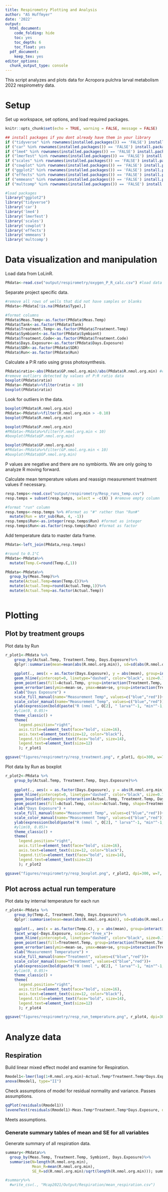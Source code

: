 ```yaml
---
title: Respirometry Plotting and Analysis  
author: "AS Huffmyer"
date: '2022'
output:
  html_document:
    code_folding: hide
    toc: yes
    toc_depth: 6
    toc_float: yes
  pdf_document:
    keep_tex: yes
editor_options: 
  chunk_output_type: console
---
```

This script analyzes and plots data for Acropora pulchra larval metabolism 2022 respirometry data. 

# **Setup**  

Set up workspace, set options, and load required packages.    
```r
knitr::opts_chunk$set(echo = TRUE, warning = FALSE, message = FALSE)
```

```r
## install packages if you dont already have them in your library
if ("tidyverse" %in% rownames(installed.packages()) == 'FALSE') install.packages('tidyverse') 
if ("car" %in% rownames(installed.packages()) == 'FALSE') install.packages('car') 
if ("lme4" %in% rownames(installed.packages()) == 'FALSE') install.packages('lme4') 
if ("lmerTest" %in% rownames(installed.packages()) == 'FALSE') install.packages('lmerTest') 
if ("scales" %in% rownames(installed.packages()) == 'FALSE') install.packages('scales') 
if ("cowplot" %in% rownames(installed.packages()) == 'FALSE') install.packages('cowplot') 
if ("ggplot2" %in% rownames(installed.packages()) == 'FALSE') install.packages('ggplot2') 
if ("effects" %in% rownames(installed.packages()) == 'FALSE') install.packages('effects') 
if ("emmeans" %in% rownames(installed.packages()) == 'FALSE') install.packages('emmeans') 
if ("multcomp" %in% rownames(installed.packages()) == 'FALSE') install.packages('multcomp') 

#load packages
library("ggplot2")
library("tidyverse")
library('car')
library('lme4')
library('lmerTest')
library('scales')
library('cowplot')
library('effects')
library('emmeans')
library('multcomp')
```

# **Data visualization and manipulation**  

Load data from LoLinR.    
```r
PRdata<-read.csv("output/respirometry/oxygen_P_R_calc.csv") #load data
```

Separate project specific data.  
```r
#remove all rows of wells that did not have samples or blanks
PRdata<-PRdata[!is.na(PRdata$Type),]

#format columns
PRdata$Meas.Temp<-as.factor(PRdata$Meas.Temp)
PRdata$Tank<-as.factor(PRdata$Tank)
PRdata$Treatment.Temp<-as.factor(PRdata$Treatment.Temp)
PRdata$Symbiont<-as.factor(PRdata$Symbiont)
PRdata$Treatment.Code<-as.factor(PRdata$Treatment.Code)
PRdata$Days.Exposure<-as.factor(PRdata$Days.Exposure)
PRdata$SDR<-as.factor(PRdata$SDR)
PRdata$Run<-as.factor(PRdata$Run)
```

Calculate a P:R ratio using gross photosynthesis.  
```r
PRdata$ratio<-abs(PRdata$GP.nmol.org.min)/abs(PRdata$R.nmol.org.min) #calculate ratio with absolute values
#remove outliers detected by values of P:R ratio data
boxplot(PRdata$ratio)
PRdata<-PRdata%>%filter(ratio < 10)
boxplot(PRdata$ratio)
```

Look for outliers in the data.  

```r
boxplot(PRdata$R.nmol.org.min)
PRdata<-PRdata%>%filter(R.nmol.org.min > -0.10)
boxplot(PRdata$R.nmol.org.min)

boxplot(PRdata$P.nmol.org.min)
#PRdata<-PRdata%>%filter(P.nmol.org.min < 10)
#boxplot(PRdata$P.nmol.org.min)

boxplot(PRdata$GP.nmol.org.min)
#PRdata<-PRdata%>%filter(GP.nmol.org.min < 10)
#boxplot(PRdata$GP.nmol.org.min)
```

P values are negative and there are no symbionts. We are only going to analyze R moving forward.  

Calculate mean temperature values and reassign measurement treatment values if necessary.  

```r
resp.temps<-read.csv("output/respirometry/Resp_runs_temp.csv")
resp.temps = subset(resp.temps, select = -c(X) ) #remove empty column

#format "run" column
resp.temps<-resp.temps %>% #Format as "#" rather than "Run#"
  mutate(Run = str_sub(Run, 4, -1))
resp.temps$Run<-as.integer(resp.temps$Run) #format as integer
resp.temps$Run<-as.factor(resp.temps$Run) #format as factor
```

Add temperature data to master data frame.  
```r
PRdata<-left_join(PRdata,resp.temps)

#round to 0.1°C 
PRdata<-PRdata%>%
  mutate(Temp.C=round(Temp.C,1))

PRdata<-PRdata%>%
  group_by(Meas.Temp)%>%
  mutate(Actual.Temp=mean(Temp.C))%>%
  mutate(Actual.Temp=round(Actual.Temp,1))%>%
  mutate(Actual.Temp=as.factor(Actual.Temp))
  

```

# **Plotting**  

## Plot by treatment groups    

Plot data by Run   
```r
r_plot1<-PRdata %>%
    group_by(Actual.Temp, Treatment.Temp, Days.Exposure)%>%
    dplyr::summarise(mean=mean(abs(R.nmol.org.min)), sd=sd(abs(R.nmol.org.min)), N=length(R.nmol.org.min), se=sd/sqrt(N))%>%
    
    ggplot(., aes(x = as.factor(Days.Exposure), y = abs(mean), group=interaction(Actual.Temp, Treatment.Temp))) +
    geom_hline(yintercept=0, linetype="dashed", color="black", size=0.75)+
    geom_point(aes(fill=Actual.Temp, group=interaction(Treatment.Temp, Actual.Temp), shape=Treatment.Temp, colour=Actual.Temp), size=6, position = position_dodge(0.4)) + 
    geom_errorbar(aes(ymin=mean-se, ymax=mean+se, group=interaction(Treatment.Temp, Actual.Temp)), width=0, linetype="solid", position=position_dodge(0.4), size=0.8, color="black")+
    xlab("Days Exposure") + 
    scale_fill_manual(name="Measurement Temp", values=c("blue","red"))+
    scale_color_manual(name="Measurement Temp", values=c("blue","red"))+
    ylab(expression(bold(paste("R (nmol ", O[2], " larva"^-1, "min"^-1, ")")))) +
    #ylim(0, 0.05)+
    theme_classic() + 
    theme(
      legend.position="right",
      axis.title=element_text(face="bold", size=16),
      axis.text=element_text(size=12, color="black"), 
      legend.title=element_text(face="bold", size=14), 
      legend.text=element_text(size=12)
      ); r_plot1

ggsave("figures/respirometry/resp_treatment.png", r_plot1, dpi=300, w=7, h=5, units="in")
```

Plot data by Run as boxplot  
```r
r_plot2<-PRdata %>%
    group_by(Actual.Temp, Treatment.Temp, Days.Exposure)%>%
    
    ggplot(., aes(x = as.factor(Days.Exposure), y = abs(R.nmol.org.min), group=interaction(Actual.Temp, Treatment.Temp))) +
    geom_hline(yintercept=0, linetype="dashed", color="black", size=0.75)+
    geom_boxplot(aes(group=interaction(Actual.Temp, Treatment.Temp, Days.Exposure), colour=Actual.Temp), position = position_dodge(0.8)) + 
    geom_point(aes(fill=Actual.Temp, colour=Actual.Temp, shape=Treatment.Temp), size=3, position = position_dodge(0.8)) +
    xlab("Days Exposure") + 
    scale_fill_manual(name="Measurement Temp", values=c("blue","red"))+
    scale_color_manual(name="Measurement Temp", values=c("blue","red"))+
    ylab(expression(bold(paste("R (nmol ", O[2], " larva"^-1, "min"^-1, ")")))) +
    #ylim(0, 0.05)+
    theme_classic() + 
    theme(
      legend.position="right",
      axis.title=element_text(face="bold", size=16),
      axis.text=element_text(size=12, color="black"), 
      legend.title=element_text(face="bold", size=14), 
      legend.text=element_text(size=12)
      ); r_plot2

ggsave("figures/respirometry/resp_boxplot.png", r_plot2, dpi=300, w=7, h=5, units="in")
```

## Plot across actual run temperature  

Plot data by internal temperature for each run     
```r
r_plot4<-PRdata %>%
    group_by(Temp.C, Treatment.Temp, Days.Exposure)%>%
    dplyr::summarise(mean=mean(abs(R.nmol.org.min)), sd=sd(abs(R.nmol.org.min)), N=length(R.nmol.org.min), se=sd/sqrt(N))%>%
  
    ggplot(., aes(x = as.factor(Temp.C), y = abs(mean), group=interaction(Temp.C, Treatment.Temp))) +
    facet_wrap(~Days.Exposure, scales="free_x")+
    geom_hline(yintercept=0, linetype="dashed", color="black", size=0.75)+
    geom_point(aes(fill=Treatment.Temp, group=interaction(Treatment.Temp, Temp.C), colour=Treatment.Temp), size=4, position = position_dodge(0.4)) + 
    geom_errorbar(aes(ymin=mean-se, ymax=mean+se, group=interaction(Treatment.Temp, Temp.C)), width=0, linetype="solid", position=position_dodge(0.4), size=0.8, color="black")+
    xlab("Measurement Temperature") + 
    scale_fill_manual(name="Treatment", values=c("blue","red"))+
    scale_color_manual(name="Treatment", values=c("blue","red"))+
    ylab(expression(bold(paste("R (nmol ", O[2], " larva"^-1, "min"^-1, ")")))) +
    #ylim(0, 0.05)+
    theme_classic() + 
    theme(
      legend.position="right",
      axis.title=element_text(face="bold", size=16),
      axis.text=element_text(size=12, color="black"), 
      legend.title=element_text(face="bold", size=14), 
      legend.text=element_text(size=12)
      ); r_plot4

ggsave("figures/respirometry/resp_run_temperature.png", r_plot4, dpi=300, w=7, h=5, units="in")
```


# **Analyze data**    

## Respiration     

Build linear mixed effect model and examine for Respiration.      
```r
Rmodel1<-lmer(log(1+R.nmol.org.min)~Actual.Temp*Treatment.Temp*Days.Exposure + (1|Tank), data=PRdata) #run as random
anova(Rmodel1, type="II") 
```

Check assumptions of model for residual normality and variance. Passes assumptions.    

```r
qqPlot(residuals(Rmodel1))
leveneTest(residuals(Rmodel1)~Meas.Temp*Treatment.Temp*Days.Exposure, data=PRdata)
```

Meets assumptions.  

### Generate summary tables of mean and SE for all variables  

Generate summary of all respiration data.  

```r
summary<-PRdata%>%
  group_by(Meas.Temp, Treatment.Temp, Symbiont, Days.Exposure)%>%
  summarise(N=length(R.nmol.org.min),
            Mean_R=mean(R.nmol.org.min), 
            SE_R=sd(R.nmol.org.min)/sqrt(length(R.nmol.org.min))); summary

#summary%>%
  #write_csv(., "Mcap2021/Output/Respiration/mean_respiration.csv")
```